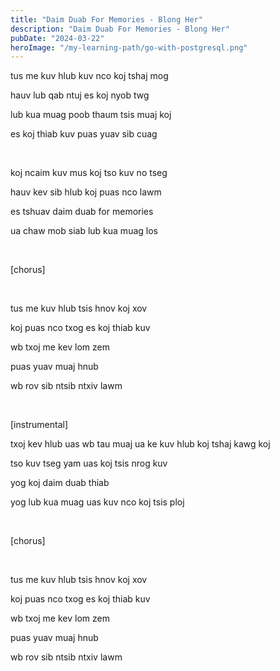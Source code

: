 ```yaml
---
title: "Daim Duab For Memories - Blong Her"
description: "Daim Duab For Memories - Blong Her"
pubDate: "2024-03-22"
heroImage: "/my-learning-path/go-with-postgresql.png"
---
```


tus me kuv hlub kuv nco koj tshaj mog

hauv lub qab ntuj es koj nyob twg

lub kua muag poob thaum tsis muaj koj

es koj thiab kuv puas yuav sib cuag

<br />

koj ncaim kuv mus koj tso kuv no tseg

hauv kev sib hlub koj puas nco lawm

es tshuav daim duab for memories

ua chaw mob siab lub kua muag los

<br />

[chorus]

<br />

tus me kuv hlub tsis hnov koj xov

koj puas nco txog es koj thiab kuv

wb txoj me kev lom zem

puas yuav muaj hnub

wb rov sib ntsib ntxiv lawm

<br />

[instrumental]

txoj kev hlub uas wb tau muaj ua ke kuv hlub koj tshaj kawg koj

tso kuv tseg yam uas koj tsis nrog kuv

yog koj daim duab thiab

yog lub kua muag uas kuv nco koj tsis ploj

<br />

[chorus]

<br />

tus me kuv hlub tsis hnov koj xov

koj puas nco txog es koj thiab kuv

wb txoj me kev lom zem

puas yuav muaj hnub

wb rov sib ntsib ntxiv lawm
